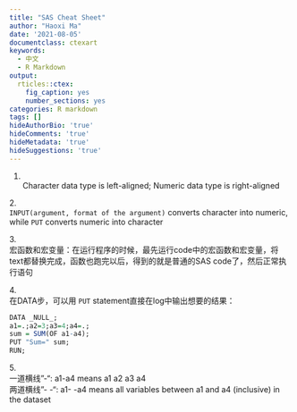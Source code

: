 ```yaml
---
title: "SAS Cheat Sheet"
author: "Haoxi Ma"
date: '2021-08-05'
documentclass: ctexart
keywords:
  - 中文
  - R Markdown
output:
  rticles::ctex:
    fig_caption: yes
    number_sections: yes
categories: R markdown
tags: []
hideAuthorBio: 'true'
hideComments: 'true'
hideMetadata: 'true'
hideSuggestions: 'true'
---
```


1. <br>
Character data type is left-aligned; Numeric data type is right-aligned

2.<br>
`INPUT(argument, format of the argument)` converts character into numeric, while `PUT` converts numeric into character

3.<br>
宏函数和宏变量：在运行程序的时候，最先运行code中的宏函数和宏变量，将text都替换完成，函数也跑完以后，得到的就是普通的SAS code了，然后正常执行语句

4.<br>
在DATA步，可以用 `PUT` statement直接在log中输出想要的结果：
```r
DATA _NULL_;
a1=.;a2=3;a3=4;a4=.;
sum = SUM(OF a1-a4);
PUT "Sum=" sum;
RUN;
```

5.<br>
一道横线"-": a1-a4 means a1 a2 a3 a4<br>
两道横线"- -": a1- -a4 means all variables between a1 and a4 (inclusive) in the dataset









